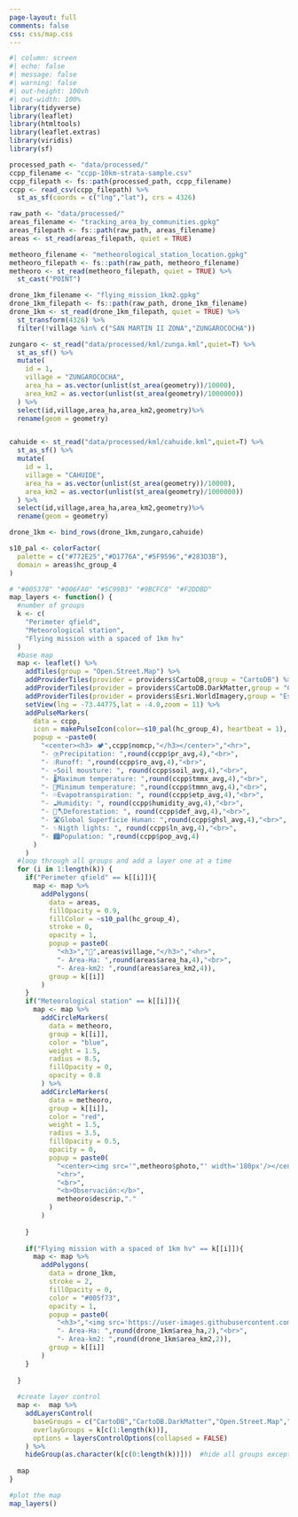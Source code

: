 ```yaml
---
page-layout: full
comments: false
css: css/map.css
---
```


```r
#| column: screen
#| echo: false
#| message: false
#| warning: false
#| out-height: 100vh
#| out-width: 100%
library(tidyverse)
library(leaflet)
library(htmltools)
library(leaflet.extras)
library(viridis)
library(sf)

processed_path <- "data/processed/"
ccpp_filename <- "ccpp-10km-strata-sample.csv"
ccpp_filepath <- fs::path(processed_path, ccpp_filename)
ccpp <- read_csv(ccpp_filepath) %>% 
  st_as_sf(coords = c("lng","lat"), crs = 4326) 

raw_path <- "data/processed/"
areas_filename <- "tracking_area_by_communities.gpkg"
areas_filepath <- fs::path(raw_path, areas_filename)
areas <- st_read(areas_filepath, quiet = TRUE)

metheoro_filename <- "metheorological_station_location.gpkg"
metheoro_filepath <- fs::path(raw_path, metheoro_filename)
metheoro <- st_read(metheoro_filepath, quiet = TRUE) %>% 
  st_cast("POINT")

drone_1km_filename <- "flying_mission_1km2.gpkg"
drone_1km_filepath <- fs::path(raw_path, drone_1km_filename)
drone_1km <- st_read(drone_1km_filepath, quiet = TRUE) %>% 
  st_transform(4326) %>%
  filter(!village %in% c("SAN MARTIN II ZONA","ZUNGAROCOCHA"))

zungaro <- st_read("data/processed/kml/zunga.kml",quiet=T) %>%
  st_as_sf() %>%
  mutate(
    id = 1,
    village = "ZUNGAROCOCHA",
    area_ha = as.vector(unlist(st_area(geometry))/10000),
    area_km2 = as.vector(unlist(st_area(geometry)/1000000))
  ) %>%
  select(id,village,area_ha,area_km2,geometry)%>%
  rename(geom = geometry)


cahuide <- st_read("data/processed/kml/cahuide.kml",quiet=T) %>%
  st_as_sf() %>%
  mutate(
    id = 1,
    village = "CAHUIDE",
    area_ha = as.vector(unlist(st_area(geometry))/10000),
    area_km2 = as.vector(unlist(st_area(geometry)/1000000))
  ) %>%
  select(id,village,area_ha,area_km2,geometry)%>%
  rename(geom = geometry)

drone_1km <- bind_rows(drone_1km,zungaro,cahuide)

s10_pal <- colorFactor(
  palette = c("#772E25","#D1776A","#5F9596","#283D3B"),
  domain = areas$hc_group_4
)

# "#005378" "#006FA0" "#5C99B3" "#9BCFC8" "#F2DDBD"
map_layers <- function() {
  #number of groups
  k <- c(
    "Perimeter qfield",
    "Meteorological station",
    "Flying mission with a spaced of 1km hv"
  )
  #base map
  map <- leaflet() %>% 
    addTiles(group = "Open.Street.Map") %>% 
    addProviderTiles(provider = providers$CartoDB,group = "CartoDB") %>% 
    addProviderTiles(provider = providers$CartoDB.DarkMatter,group = "CartoDB.DarkMatter") %>% 
    addProviderTiles(provider = providers$Esri.WorldImagery,group = "Esri.WorldImagery") %>% 
    setView(lng = -73.44775,lat = -4.0,zoom = 11) %>%
    addPulseMarkers(
      data = ccpp,
      icon = makePulseIcon(color=~s10_pal(hc_group_4), heartbeat = 1),
      popup = ~paste0(
        "<center><h3> 🏕️",ccpp$nomcp,"</h3></center>","<hr>",
        "- ⛈️Precipitation: ",round(ccpp$pr_avg,4),"<br>",
        "- 💧Runoff: ",round(ccpp$ro_avg,4),"<br>",
        "- ♒Soil mousture: ", round(ccpp$soil_avg,4),"<br>",
        "- 🌡️Maximum temperature: ",round(ccpp$tmmx_avg,4),"<br>",
        "- 🧊Minimum temperature: ",round(ccpp$tmmn_avg,4),"<br>",
        "- 💦Evapotranspiration: ", round(ccpp$etp_avg,4),"<br>",
        "- ☁️Humidity: ", round(ccpp$humidity_avg,4),"<br>",
        "- 🌳🪓Deforestation: ", round(ccpp$def_avg,4),"<br>",
        "- 🛣️Global Superficie Human: ",round(ccpp$ghsl_avg,4),"<br>",
        "- ✨Nigth lights: ", round(ccpp$ln_avg,4),"<br>",
        "- 🏙Population: ",round(ccpp$pop_avg,4) 
      )
    )
  #loop through all groups and add a layer one at a time
  for (i in 1:length(k)) {
    if("Perimeter qfield" == k[[i]]){
      map <- map %>% 
        addPolygons(
          data = areas,
          fillOpacity = 0.9,
          fillColor = ~s10_pal(hc_group_4),
          stroke = 0,
          opacity = 1,
          popup = paste0(
            "<h3>","🏡",areas$village,"</h3>","<hr>",
            "- Area-Ha: ",round(areas$area_ha,4),"<br>",
            "- Area-km2: ",round(areas$area_km2,4)),
          group = k[[i]]
        )
    }
    if("Meteorological station" == k[[i]]){
      map <- map %>% 
        addCircleMarkers(
          data = metheoro,
          group = k[[i]],
          color = "blue",
          weight = 1.5, 
          radius = 8.5,
          fillOpacity = 0,
          opacity = 0.8 
        ) %>%
        addCircleMarkers(
          data = metheoro,
          group = k[[i]],
          color = "red",
          weight = 1.5, 
          radius = 3.5,
          fillOpacity = 0.5,
          opacity = 0,
          popup = paste0(
            "<center><img src='",metheoro$photo,"' width='180px'/></center>",
            "<hr>",
            "<br>",
            "<b>Observación:</b>",
            metheoro$descrip,"."
          )
        )
      
    }
    
    if("Flying mission with a spaced of 1km hv" == k[[i]]){
      map <- map %>% 
        addPolygons(
          data = drone_1km,
          stroke = 2,
          fillOpacity = 0,
          color = "#005f73",
          opacity = 1,
          popup = paste0(
            "<h3>","<img src='https://user-images.githubusercontent.com/23284899/209403801-c37d62d5-051c-49c5-a935-944f11df9b34.png' width='25px' align='center'> ",drone_1km$village,"</h3>","<hr>",
            "- Area-Ha: ",round(drone_1km$area_ha,2),"<br>",
            "- Area-km2: ",round(drone_1km$area_km2,2)),
          group = k[[i]]
        )
    }
    
  }
  
  #create layer control
  map <-  map %>% 
    addLayersControl(
      baseGroups = c("CartoDB","CartoDB.DarkMatter","Open.Street.Map","Esri.WorldImagery"),
      overlayGroups = k[c(1:length(k))],
      options = layersControlOptions(collapsed = FALSE)
    ) %>% 
    hideGroup(as.character(k[c(0:length(k))]))  #hide all groups except the 1st one
  
  map
}

#plot the map
map_layers()
```
